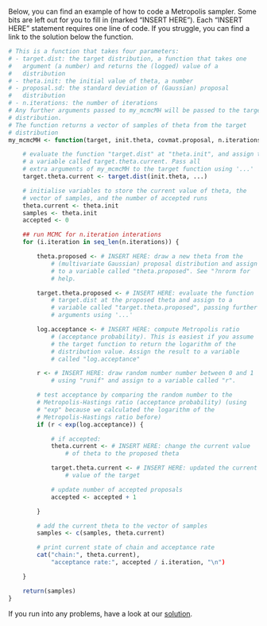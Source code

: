 Below, you can find an example of how to code a Metropolis sampler. Some bits are left out for you to fill in (marked "INSERT HERE"). Each "INSERT HERE" statement requires one line of code. If you struggle, you can find a link to the solution below the function.

```r
# This is a function that takes four parameters:
# - target.dist: the target distribution, a function that takes one
#   argument (a number) and returns the (logged) value of a
#   distribution
# - theta.init: the initial value of theta, a number
# - proposal.sd: the standard deviation of (Gaussian) proposal
#   distribution
# - n.iterations: the number of iterations
# Any further arguments passed to my_mcmcMH will be passed to the target
# distribution.
# The function returns a vector of samples of theta from the target
# distribution
my_mcmcMH <- function(target, init.theta, covmat.proposal, n.iterations, ...) {

    # evaluate the function "target.dist" at "theta.init", and assign to
    # a variable called target.theta.current. Pass all
    # extra arguments of my_mcmcMH to the target function using '...'
    target.theta.current <- target.dist(init.theta, ...)

    # initialise variables to store the current value of theta, the
    # vector of samples, and the number of accepted runs
    theta.current <- theta.init
    samples <- theta.init
    accepted <- 0

    ## run MCMC for n.iteration interations
    for (i.iteration in seq_len(n.iterations)) {

        theta.proposed <- # INSERT HERE: draw a new theta from the
            # (multivariate Gaussian) proposal distribution and assign
            # to a variable called "theta.proposed". See "?nrorm for
            # help.

        target.theta.proposed <- # INSERT HERE: evaluate the function
            # target.dist at the proposed theta and assign to a
            # variable called "target.theta.proposed", passing further
            # arguments using '...'

        log.acceptance <- # INSERT HERE: compute Metropolis ratio
            # (acceptance probability). This is easiest if you assume
            # the target function to return the logarithm of the
            # distribution value. Assign the result to a variable
            # called "log.acceptance"

        r <- # INSERT HERE: draw random number number between 0 and 1
            # using "runif" and assign to a variable called "r".

        # test acceptance by comparing the random number to the
        # Metropolis-Hastings ratio (acceptance probability) (using
        # "exp" because we calculated the logarithm of the
        # Metropolis-Hastings ratio before)
        if (r < exp(log.acceptance)) {

            # if accepted:
            theta.current <- # INSERT HERE: change the current value
                # of theta to the proposed theta

            target.theta.current <- # INSERT HERE: updated the current
                # value of the target

            # update number of accepted proposals
            accepted <- accepted + 1

        }

        # add the current theta to the vector of samples
        samples <- c(samples, theta.current)

        # print current state of chain and acceptance rate
        cat("chain:", theta.current),
            "acceptance rate:", accepted / i.iteration, "\n")

    }

    return(samples)
}
```

If you run into any problems, have a look at our [solution](mcmc_example_solution.md).
